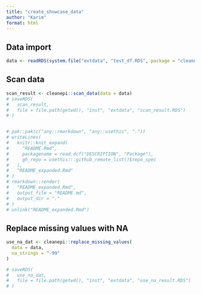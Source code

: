 ```yaml
---
title: "create_showcase_data"
author: "Karim"
format: html
---
```



## Data import

```r
data <- readRDS(system.file("extdata", "test_df.RDS", package = "cleanepi"))
```

## Scan data

```r
scan_result <- cleanepi::scan_data(data = data)
# saveRDS(
#   scan_result,
#   file = file.path(getwd(), "inst", "extdata", "scan_result.RDS")
# )


# pak::pak(c("any::rmarkdown", "any::usethis", "."))
# writeLines(
#   knitr::knit_expand(
#     "README.Rmd",
#     packagename = read.dcf("DESCRIPTION", "Package"),
#     gh_repo = usethis:::github_remote_list()$repo_spec
#   ),
#   "README_expanded.Rmd"
# )
# rmarkdown::render(
#   "README_expanded.Rmd",
#   output_file = "README.md",
#   output_dir = "."
# )
# unlink("README_expanded.Rmd")
```

## Replace missing values with NA

```r
use_na_dat <- cleanepi::replace_missing_values(
  data = data,
  na_strings = "-99"
)

# saveRDS(
#   use_na_dat,
#   file = file.path(getwd(), "inst", "extdata", "use_na_result.RDS")
# )
```
